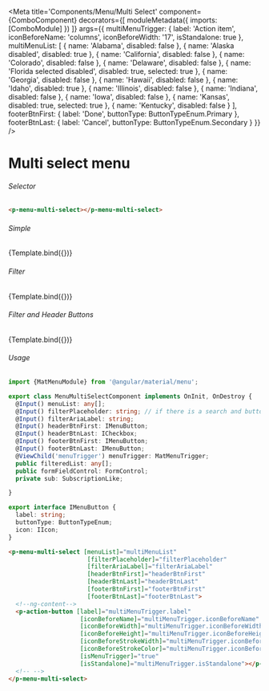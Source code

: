 


<Meta title='Components/Menu/Multi Select'
    component={ComboComponent}
    decorators={[
      moduleMetadata({
          imports: [ComboModule]
      })
    ]}
    args={{
      multiMenuTrigger: {
        label: 'Action item',
        iconBeforeName: 'columns',
        iconBeforeWidth: '17',
        isStandalone: true
      },
      multiMenuList: [
        { name: 'Alabama',
          disabled: false
        },
        { name: 'Alaska disabled',
          disabled: true
        },
        { name: 'California',
          disabled: false
        },
        { name: 'Colorado',
          disabled: false
        },
        { name: 'Delaware',
          disabled: false
        },
        { name: 'Florida selected disabled',
          disabled: true,
          selected: true
        },
        { name: 'Georgia',
          disabled: false
        },
        { name: 'Hawaii',
          disabled: false
        },
        { name: 'Idaho',
          disabled: true
        },
        { name: 'Illinois',
          disabled: false
        },
        { name: 'Indiana',
          disabled: false
        },
        { name: 'Iowa',
          disabled: false
        },
        { name: 'Kansas',
          disabled: true,
          selected: true
        },
        { name: 'Kentucky',
          disabled: false
        }
      ],
      footerBtnFirst: {
        label: 'Done',
        buttonType: ButtonTypeEnum.Primary
      },
      footerBtnLast: {
        label: 'Cancel',
        buttonType: ButtonTypeEnum.Secondary
      }
    }}
 />


# Multi select menu

###### Selector
```html
<p-menu-multi-select></p-menu-multi-select>
```
###### Simple
<Canvas>
  <Story name="Multi Select"
    args={{
    }}>
    {Template.bind({})}
  </Story>
</Canvas>

###### Filter
<Canvas>
  <Story name="Multi Select with Filter"
    args={{
      filterAriaLabel: 'Find Label',
      filterPlaceholder: 'Find Label'
    }}>
    {Template.bind({})}
  </Story>
</Canvas>

###### Filter and Header Buttons
<Canvas>
  <Story name="Multi Select with Filter and Header Buttons"
    args={{
      filterAriaLabel: 'Find Label',
      filterPlaceholder: 'Find Label',
      headerBtnFirst: {
        label: 'Clear selected',
        buttonType: ButtonTypeEnum.Tertiary,
        icon: {
          iconName: 'eraser',
          width: '15',
          height: '15'
        }
      },
      headerBtnLast: {
        label: 'Not equal to'
      },
    }}>
    {Template.bind({})}
  </Story>
</Canvas>

###### Usage
```ts
import {MatMenuModule} from '@angular/material/menu';

export class MenuMultiSelectComponent implements OnInit, OnDestroy {
  @Input() menuList: any[];
  @Input() filterPlaceholder: string; // if there is a search and buttons
  @Input() filterAriaLabel: string;
  @Input() headerBtnFirst: IMenuButton;
  @Input() headerBtnLast: ICheckbox;
  @Input() footerBtnFirst: IMenuButton;
  @Input() footerBtnLast: IMenuButton;
  @ViewChild('menuTrigger') menuTrigger: MatMenuTrigger;
  public filteredList: any[];
  public formFieldControl: FormControl;
  private sub: SubscriptionLike;

}

export interface IMenuButton {
  label: string;
  buttonType: ButtonTypeEnum;
  icon: IIcon;
}
```
```html
<p-menu-multi-select [menuList]="multiMenuList"
                      [filterPlaceholder]="filterPlaceholder"
                      [filterAriaLabel]="filterAriaLabel"
                      [headerBtnFirst]="headerBtnFirst"
                      [headerBtnLast]="headerBtnLast"
                      [footerBtnFirst]="footerBtnFirst"
                      [footerBtnLast]="footerBtnLast">
  <!--ng-content-->
  <p-action-button [label]="multiMenuTrigger.label"
                    [iconBeforeName]="multiMenuTrigger.iconBeforeName"
                    [iconBeforeWidth]="multiMenuTrigger.iconBeforeWidth"
                    [iconBeforeHeight]="multiMenuTrigger.iconBeforeHeight"
                    [iconBeforeStrokeWidth]="multiMenuTrigger.iconBeforeStrokeWidth"
                    [iconBeforeStrokeColor]="multiMenuTrigger.iconBeforeStrokeColor"
                    [isMenuTrigger]="true"
                    [isStandalone]="multiMenuTrigger.isStandalone"></p-action-button>
  <!-- -->
</p-menu-multi-select>
```

